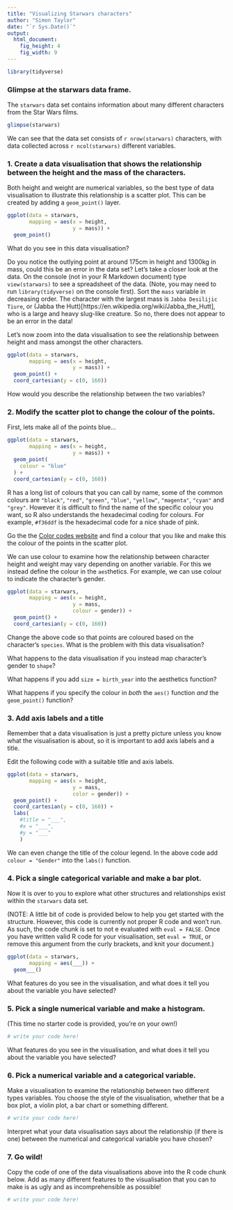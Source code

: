 ```yaml
---
title: "Visualizing Starwars characters"
author: "Simon Taylor"
date: "`r Sys.Date()`"
output: 
  html_document: 
    fig_height: 4
    fig_width: 9
---
```


```r
library(tidyverse)
```

### Glimpse at the starwars data frame.

The `starwars` data set contains information about many different characters from the Star Wars films.  

```r
glimpse(starwars)
```


We can see that the data set consists of `r nrow(starwars)` characters, with data collected across `r ncol(starwars)` different variables.

### 1. Create a data visualisation that shows the relationship between the height and the mass of the characters.

Both height and weight are numerical variables, so the best type of data visualisation to illustrate this relationship is a scatter plot. This can be created by adding a `geom_point()` layer.

```r
ggplot(data = starwars, 
       mapping = aes(x = height, 
                     y = mass)) + 
  geom_point()
```

What do you see in this data visualisation? 

Do you notice the outlying point at around 175cm in height and 1300kg in mass, could this be an error in the data set? Let's take a closer look at the data. On the console (not in your R Markdown document) type `view(starwars)` to see a spreadsheet of the data. (Note, you may need to run `library(tidyverse)` on the console first). Sort the `mass` variable in decreasing order. The character with the largest mass is `Jabba Desilijic Tiure`, or (Jabba the Hutt)[https://en.wikipedia.org/wiki/Jabba_the_Hutt], who is a large and heavy slug-like creature. So no, there does not appear to be an error in the data!


Let's now zoom into the data visualisation to see the relationship between height and mass amongst the other characters.

```r
ggplot(data = starwars, 
       mapping = aes(x = height, 
                     y = mass)) + 
  geom_point() + 
  coord_cartesian(y = c(0, 160))
```

How would you describe the relationship between the two variables?


### 2. Modify the scatter plot to change the colour of the points.

First, lets make all of the points blue...

```r
ggplot(data = starwars, 
       mapping = aes(x = height, 
                     y = mass)) + 
  geom_point(
    colour = "blue"
  ) + 
  coord_cartesian(y = c(0, 160))
```

R has a long list of colours that you can call by name, some of the common colours are `"black"`, `"red"`, `"green"`, `"blue"`, `"yellow"`, `"magenta"`, `"cyan"` and `"grey"`. However it is difficult to find the name of the specific colour you want, so R also understands the hexadecimal coding for colours. For example, `#f36ddf` is the hexadecimal code for a nice shade of pink.

Go the the [Color codes website](https://htmlcolorcodes.com/color-picker/) and find a colour that you like and make this the colour of the points in the scatter plot.


We can use colour to examine how the relationship between character height and weight may vary depending on another variable. For this we instead define the colour in the `aes`thetics. For example, we can use colour to indicate the character's gender.


```r
ggplot(data = starwars, 
       mapping = aes(x = height, 
                     y = mass,
                     colour = gender)) + 
  geom_point() + 
  coord_cartesian(y = c(0, 160))
```


Change the above code so that points are coloured based on the character's `species`. What is the problem with this data visualisation?

What happens to the data visualisation if you instead map character's gender to `shape`?

What happens if you add `size = birth_year` into the aesthetics function?

What happens if you specify the colour in *both* the `aes()` function *and* the `geom_point()` function?

### 3. Add axis labels and a title

Remember that a data visualisation is just a pretty picture unless you know what the visualisation is about, so it is important to add axis labels and a title. 

Edit the following code with a suitable title and axis labels.

```r
ggplot(data = starwars, 
       mapping = aes(x = height, 
                     y = mass, 
                     color = gender)) +
  geom_point() + 
  coord_cartesian(y = c(0, 160)) +
  labs(
    #title = "___",
    #x = "___", 
    #y = "___"
    )
```

We can even change the title of the colour legend. In the above code add `colour = "Gender"` into the `labs()` function.





### 4. Pick a single categorical variable and make a bar plot.

Now it is over to you to explore what other structures and relationships exist within the `starwars` data set.

(NOTE: A little bit of code is provided below to help you get started with the structure. However, this code is currently not proper R code and won't run. As such, the code chunk is set to not e evaluated with `eval = FALSE`. Once you have written valid R code for your visualisation, set `eval = TRUE`, or remove this argument from the curly brackets, and knit your document.)


```r
ggplot(data = starwars, 
       mapping = aes(___)) +
  geom___()
```


What features do you see in the visualisation, and what does it tell you about the variable you have selected?



### 5. Pick a single numerical variable and make a histogram.

(This time no starter code is provided, you're on your own!)

```r
# write your code here!
```

What features do you see in the visualisation, and what does it tell you about the variable you have selected?



### 6. Pick a numerical variable and a categorical variable.  

Make a visualisation to examine the relationship between two different types variables. You choose the style of the visualisation, whether that be a box plot, a violin plot, a bar chart or something different. 

```r
# write your code here!
```

Interpret what your data visualisation says about the relationship (if there is one) between the numerical and categorical variable you have chosen?

### 7. Go wild! 

Copy the code of one of the data visualisations above into the R code chunk below. Add as many different features to the visualisation that you can to make is as ugly and as incomprehensible as possible!

```r
# write your code here!
```
